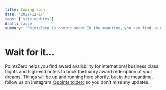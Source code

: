 ```yaml
---
title: Coming soon
date: '2022-12-17'
tags: ['site-updates']
draft: false
summary: 'PointsZero is coming soon! In the meantime, you can find us on Instagram @points.to.zero.'
---
```


# Wait for it...

PointsZero helps you find award availability for international business class flights and high-end hotels to book the luxury award redemption of your dreams. Things will be up and running here shortly, but in the meantime, follow us on Instagram [@points.to.zero](https://www.instagram.com/points.to.zero) so you don't miss any updates.
